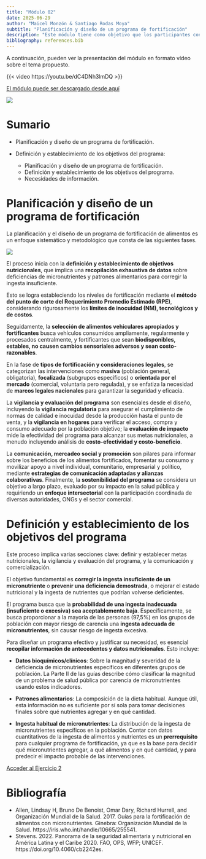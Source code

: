 ```yaml
---
title: "Módulo 02"
date: 2025-06-29
author: "Maicel Monzón & Santiago Rodas Moya"
subtitle: "Planificación y diseño de un programa de fortificación"
description: "Este módulo tiene como objetivo que los participantes conozcan los pasos iniciales para la planificación y diseño de un programa de fortificación."
bibliography: references.bib
---
```


A continuación, pueden ver la presentación del módulo en formato vídeo sobre el tema propuesto.

{{< video https://youtu.be/dC4DNh3lmDQ >}}

[El módulo puede ser descargado desde aquí](/static/videos/videomodulo02.zip)

![](/static/images/ECGH.png)

# Sumario

-   Planificación y diseño de un programa de fortificación.

-   Definición y establecimiento de los objetivos del programa:

    -   Planificación y diseño de un programa de fortificación.
    -   Definición y establecimiento de los objetivos del programa.
    -   Necesidades de información.

# Planificación y diseño de un programa de fortificación

La planificación y el diseño de un programa de fortificación de alimentos es un enfoque sistemático y metodológico que consta de las siguientes fases.

![](/static/images/mod01fases.png)

El proceso inicia con la **definición y establecimiento de objetivos nutricionales**, que implica una **recopilación exhaustiva de datos** sobre deficiencias de micronutrientes y patrones alimentarios para corregir la ingesta insuficiente.

Esto se logra estableciendo los niveles de fortificación mediante el **método del punto de corte del Requerimiento Promedio Estimado (RPE)**, considerando rigurosamente los **límites de inocuidad (NM), tecnológicos y de costos**.

Seguidamente, la **selección de alimentos vehiculares apropiados y fortificantes** busca vehículos consumidos ampliamente, regularmente y procesados centralmente, y fortificantes que sean **biodisponibles, estables, no causen cambios sensoriales adversos y sean costo-razonables**.

En la fase de **tipos de fortificación y consideraciones legales**, se categorizan las intervenciones como **masiva** (población general, obligatoria), **focalizada** (subgrupos específicos) o **orientada por el mercado** (comercial, voluntaria pero regulada), y se enfatiza la necesidad de **marcos legales nacionales** para garantizar la seguridad y eficacia.

La **vigilancia y evaluación del programa** son esenciales desde el diseño, incluyendo la **vigilancia regulatoria** para asegurar el cumplimiento de normas de calidad e inocuidad desde la producción hasta el punto de venta, y la **vigilancia en hogares** para verificar el acceso, compra y consumo adecuado por la población objetivo; la **evaluación de impacto** mide la efectividad del programa para alcanzar sus metas nutricionales, a menudo incluyendo análisis de **costo-efectividad y costo-beneficio**.

La **comunicación, mercadeo social y promoción** son pilares para informar sobre los beneficios de los alimentos fortificados, fomentar su consumo y movilizar apoyo a nivel individual, comunitario, empresarial y político, mediante **estrategias de comunicación adaptadas y alianzas colaborativas**. Finalmente, la **sostenibilidad del programa** se considera un objetivo a largo plazo, evaluado por su impacto en la salud pública y requiriendo un **enfoque intersectorial** con la participación coordinada de diversas autoridades, ONGs y el sector comercial.

# Definición y establecimiento de los objetivos del programa

Este proceso implica varias secciones clave: definir y establecer metas nutricionales, la vigilancia y evaluación del programa, y la comunicación y comercialización.

El objetivo fundamental es **corregir la ingesta insuficiente de un micronutriente** o **prevenir una deficiencia demostrada**, o mejorar el estado nutricional y la ingesta de nutrientes que podrían volverse deficientes.

El programa busca que la **probabilidad de una ingesta inadecuada (insuficiente o excesiva) sea aceptablemente baja**. Específicamente, se busca proporcionar a la mayoría de las personas (97,5%) en los grupos de población con mayor riesgo de carencia una **ingesta adecuada de micronutrientes**, sin causar riesgo de ingesta excesiva.

Para diseñar un programa efectivo y justificar su necesidad, es esencial **recopilar información de antecedentes y datos nutricionales**. Esto incluye:

-   **Datos bioquímicos/clínicos**: Sobre la magnitud y severidad de la deficiencia de micronutrientes específicos en diferentes grupos de población. La Parte II de las guías describe cómo clasificar la magnitud de un problema de salud pública por carencia de micronutrientes usando estos indicadores.

-   **Patrones alimentarios**: La composición de la dieta habitual. Aunque útil, esta información no es suficiente por sí sola para tomar decisiones finales sobre qué nutrientes agregar y en qué cantidad.

-   **Ingesta habitual de micronutrientes**: La distribución de la ingesta de micronutrientes específicos en la población. Contar con datos cuantitativos de la ingesta de alimentos y nutrientes es un **prerrequisito** para cualquier programa de fortificación, ya que es la base para decidir qué micronutrientes agregar, a qué alimentos y en qué cantidad, y para predecir el impacto probable de las intervenciones.

[Acceder al Ejercicio 2](../../ejercicios/tema01/ejercicio02.qmd)

# Bibliografía

-   Allen, Lindsay H, Bruno De Benoist, Omar Dary, Richard Hurrell, and Organización Mundial de la Salud. 2017. Guías para la fortificación de alimentos con micronutrientes. Ginebra: Organización Mundial de la Salud. https://iris.who.int/handle/10665/255541.
-   Stevens. 2022. Panorama de la seguridad alimentaria y nutricional en América Latina y el Caribe 2020. FAO, OPS, WFP; UNICEF. https://doi.org/10.4060/cb2242es.
